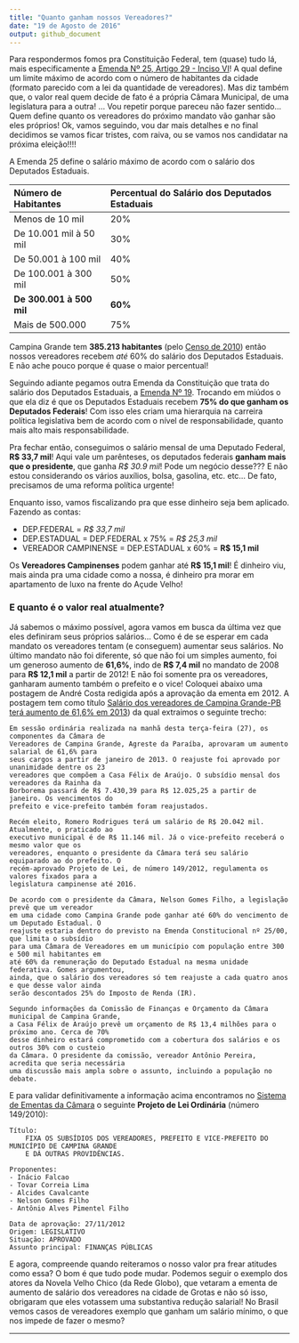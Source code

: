 ```yaml
---
title: "Quanto ganham nossos Vereadores?"
date: "19 de Agosto de 2016"
output: github_document
---
```


Para respondermos fomos pra Constituição Federal, tem (quase) tudo lá, mais especificamente a [Emenda Nº 25, Artigo 29 - Inciso VI](http://www.planalto.gov.br/ccivil_03/Constituicao/Emendas/Emc/emc25.htm)! A qual define um limite máximo de acordo com o número de habitantes da cidade (formato parecido com a lei da quantidade de vereadores). Mas diz também que, o valor real quem decide de fato é a própria Câmara Municipal, de uma legislatura para a outra! ... Vou repetir porque pareceu não fazer sentido... Quem define quanto os vereadores do próximo mandato vão ganhar são eles próprios! Ok, vamos seguindo, vou dar mais detalhes e no final decidimos se vamos ficar tristes, com raiva, ou se vamos nos candidatar na próxima eleição!!!!

A Emenda 25 define o salário máximo de acordo com o salário dos Deputados Estaduais.

| Número de Habitantes | Percentual do Salário dos Deputados Estaduais |
|:----------|:------|
| Menos de 10 mil | 20% |
| De 10.001 mil à 50 mil | 30% |
| De 50.001 à 100 mil | 40% |
| De 100.001 à 300 mil | 50% |
| **De 300.001 à 500 mil** | **60%** |
| Mais de 500.000 | 75% |

Campina Grande tem **385.213 habitantes** (pelo [Censo de 2010](http://www.ibge.gov.br/home/estatistica/populacao/censo2010/)) então nossos vereadores recebem *até* 60% do salário dos Deputados Estaduais. E não ache pouco porque é quase o maior percentual!

Seguindo adiante pegamos outra Emenda da Constituição que trata do salário dos Deputados Estaduais, a [Emenda Nº 19](http://www.planalto.gov.br/ccivil_03/Constituicao/Emendas/Emc/emc19.htm). Trocando em miúdos o que ela diz é que os Deputados Estaduais recebem **75% do que ganham os Deputados Federais**! Com isso eles criam uma hierarquia na carreira política legislativa bem de acordo com o nível de responsabilidade, quanto mais alto mais responsabilidade. 

Pra fechar então, conseguimos o salário mensal de uma Deputado Federal, **R$ 33,7 mil**! Aqui vale um parênteses, os deputados federais **ganham mais que o presidente**, que ganha *R$ 30.9 mil*! Pode um negócio desse??? E não estou considerando os vários auxílios, bolsa, gasolina, etc. etc... De fato, precisamos de uma reforma política urgente! 

Enquanto isso, vamos fiscalizando pra que esse dinheiro seja bem aplicado. Fazendo as contas:

* DEP.FEDERAL = *R$ 33,7 mil*
* DEP.ESTADUAL = DEP.FEDERAL x 75% = *R$ 25,3 mil*
* VEREADOR CAMPINENSE = DEP.ESTADUAL x 60% = **R$ 15,1 mil**

Os **Vereadores Campinenses** podem ganhar até **R$ 15,1 mil**! É dinheiro viu, mais ainda pra uma cidade como a nossa, é dinheiro pra morar em apartamento de luxo na frente do Açude Velho!

### E quanto é o valor real atualmente?

Já sabemos o máximo possível, agora vamos em busca da última vez que eles definiram seus próprios salários... Como é de se esperar em cada mandato os vereadores tentam (e conseguem) aumentar seus salários. No último mandato não foi diferente, só que não foi um simples aumento, foi um generoso aumento de **61,6%**, indo de **R$ 7,4 mil** no mandato de 2008 para **R$ 12,1 mil** a partir de 2012! E não foi somente pra os vereadores, ganharam aumento também o prefeito e o vice! Coloquei abaixo uma postagem de André Costa redigida após a aprovação da ementa em 2012. A postagem tem como título [Salário dos vereadores de Campina Grande-PB terá aumento de 61,6% em 2013](http://andrecostamp.blogspot.com.br/2012/11/salario-dos-vereadores-de-campina.html)) da qual extraimos o seguinte trecho:

    Em sessão ordinária realizada na manhã desta terça-feira (27), os componentes da Câmara de 
    Vereadores de Campina Grande, Agreste da Paraíba, aprovaram um aumento salarial de 61,6% para 
    seus cargos a partir de janeiro de 2013. O reajuste foi aprovado por unanimidade dentre os 23 
    vereadores que compõem a Casa Félix de Araújo. O subsídio mensal dos vereadores da Rainha da 
    Borborema passará de R$ 7.430,39 para R$ 12.025,25 a partir de janeiro. Os vencimentos do 
    prefeito e vice-prefeito também foram reajustados.

    Recém eleito, Romero Rodrigues terá um salário de R$ 20.042 mil. Atualmente, o praticado ao 
    executivo municipal é de R$ 11.146 mil. Já o vice-prefeito receberá o mesmo valor que os 
    vereadores, enquanto o presidente da Câmara terá seu salário equiparado ao do prefeito. O 
    recém-aprovado Projeto de Lei, de número 149/2012, regulamenta os valores fixados para a 
    legislatura campinense até 2016.

    De acordo com o presidente da Câmara, Nelson Gomes Filho, a legislação prevê que um vereador 
    em uma cidade como Campina Grande pode ganhar até 60% do vencimento de um Deputado Estadual. O 
    reajuste estaria dentro do previsto na Emenda Constitucional nº 25/00, que limita o subsídio 
    para uma Câmara de Vereadores em um município com população entre 300 e 500 mil habitantes em 
    até 60% da remuneração do Deputado Estadual na mesma unidade federativa. Gomes argumentou, 
    ainda, que o salário dos vereadores só tem reajuste a cada quatro anos e que desse valor ainda 
    serão descontados 25% do Imposto de Renda (IR).

    Segundo informações da Comissão de Finanças e Orçamento da Câmara municipal de Campina Grande, 
    a Casa Félix de Araújo prevê um orçamento de R$ 13,4 milhões para o próximo ano. Cerca de 70% 
    desse dinheiro estará comprometido com a cobertura dos salários e os outros 30% com o custeio 
    da Câmara. O presidente da comissão, vereador Antônio Pereira, acredita que seria necessária 
    uma discussão mais ampla sobre o assunto, incluindo a população no debate.

E para validar definitivamente a informação acima encontramos no [Sistema de Ementas da Câmara](http://187.115.174.90:8080/ScanLexWeb/) o seguinte **Projeto de Lei Ordinária** (número 149/2010):

    Título:
        FIXA OS SUBSÍDIOS DOS VEREADORES, PREFEITO E VICE-PREFEITO DO MUNICÍPIO DE CAMPINA GRANDE
        E DÁ OUTRAS PROVIDÊNCIAS.

    Proponentes:
    - Inácio Falcao
    - Tovar Correia Lima
    - Alcides Cavalcante
    - Nelson Gomes Filho
    - Antônio Alves Pimentel Filho

    Data de aprovação: 27/11/2012
    Origem: LEGISLATIVO
    Situação: APROVADO
    Assunto principal: FINANÇAS PÚBLICAS

E agora, compreende quando reiteramos o nosso valor pra frear atitudes como essa? O bom é que tudo pode mudar. Podemos seguir o exemplo dos atores da Novela Velho Chico (da Rede Globo), que vetaram a ementa de aumento de salário dos vereadores na cidade de Grotas e não só isso, obrigaram que eles votassem uma substantiva redução salarial! No Brasil vemos casos de vereadores exemplo que ganham um salário mínimo, o que nos impede de fazer o mesmo? 

---
